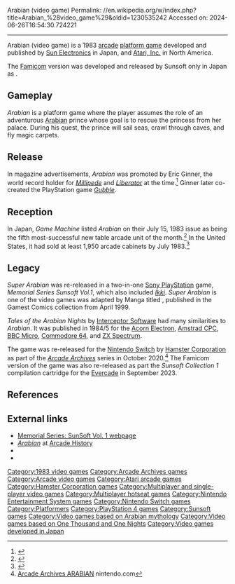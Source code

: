 Arabian (video game)
Permalink: //en.wikipedia.org/w/index.php?title=Arabian_%28video_game%29&oldid=1230535242
Accessed on: 2024-06-26T16:54:30.724221



------
Arabian (video game)
{{Short description|1983 video game}}
{{distinguish|Arabian Fight}}
{{More citations needed|date=September 2019}}
{{Infobox video game
|title = Arabian
|image = Arabian arcadeflyer.png
|caption = Japanese arcade flyer
|developer = [[Sunsoft|Sun Electronics]]
|publisher = {{vgrelease|JP|Sun Electronics|NA|[[Atari, Inc.]]}}
|released = 1983 (arcade)<br>1985 (Famicom)
|platform = [[Arcade video game|Arcade]], [[Nintendo Entertainment System|Famicom]]
|genre = [[Platform game|Platform]]
|modes = 1-2 players alternating
}}
{{nihongo|'''''Arabian'''''|アラビアン}} is a 1983 [[Arcade video game|arcade]] [[platform game]] developed and published by [[Sunsoft|Sun Electronics]] in Japan, and [[Atari, Inc.]] in North America.

The [[Nintendo Entertainment System|Famicom]] version was developed and released by Sunsoft only in Japan as {{nihongo|'''''Super Arabian'''''|スーパーアラビアン}}.

==Gameplay==
''Arabian'' is a platform game where the player assumes the role of an adventurous [[Arabian]] prince whose goal is to rescue the princess from her palace. During his quest, the prince will sail seas, crawl through caves, and fly magic carpets.

==Release==
In magazine advertisements, ''Arabian'' was promoted by Eric Ginner, the world record holder for ''[[Millipede (video game)|Millipede]]'' and ''[[Liberator (video game)|Liberator]]'' at the time.<ref>{{cite web |title=Arabian |url=https://www.pixelatedarcade.com/games/arabian |website=Pixelated Arcade}}</ref> Ginner later co-created the PlayStation game ''[[Gubble]]''.

== Reception ==
In Japan, ''Game Machine'' listed ''Arabian'' on their July 15, 1983 issue as being the fifth most-successful new table arcade unit of the month.<ref>{{cite magazine|title=Game Machine's Best Hit Games 25 - テーブル型新製品 (New Videos-Table Type)|magazine=[[:ja:ゲームマシン|Game Machine]]|issue=216|publisher=[[:ja:アミューズメント通信社|Amusement Press, Inc.]]|date=15 July 1983|page=37|lang=ja}}</ref> In the United States, it had sold at least 1,950 arcade cabinets by July 1983.<ref>{{cite news |last1=Fujihara |first1=Mary |title=Inter Office Memo: Coin-Op Product Sales |url=http://www.atarigames.com/pdffiles/salesestimates1.pdf |publisher=[[Atari, Inc.]] |date=July 25, 1983 |access-date=14 October 2021 |archive-date=20 October 2021 |archive-url=https://web.archive.org/web/20211020200920/http://www.atarigames.com/pdffiles/salesestimates1.pdf |url-status=dead }}</ref>

==Legacy==
''Super Arabian'' was re-released in a two-in-one [[PlayStation (console)|Sony PlayStation]] game, ''Memorial Series Sunsoft Vol.1'', which also included ''[[Ikki (video game)|Ikki]]''. ''Super Arabian'' is one of the video games was adapted by Manga titled {{nihongo|''[[Susume!! Seigaku Dennou Kenkyuubu]]''|進め！！静学電脳研究部|Shiawase no katachi}}, published in the Gamest Comics collection from April 1999.

''Tales of the Arabian Nights'' by [[Interceptor Micros|Interceptor Software]] had many similarities to ''Arabian''. It was published in 1984/5 for the [[Acorn Electron]], [[Amstrad CPC]], [[BBC Micro]], [[Commodore 64]], and [[ZX Spectrum]].
 
The game was re-released for the [[Nintendo Switch]] by [[Hamster Corporation]] as part of the ''[[Arcade Archives]]'' series in October 2020.<ref>[https://www.nintendo.com/games/detail/arcade-archives-arabian-switch/ Arcade Archives ARABIAN] nintendo.com</ref> The Famicom version of the game was also re-released as part the ''Sunsoft Collection 1'' compilation cartridge for the [[Evercade]] in September 2023.

==References==
{{reflist}}

==External links==
*[http://www.sun-denshi.co.jp/soft/sms/sms01/sms1.html Memorial Series: SunSoft Vol. 1 webpage]
*[http://www.arcade-history.com/?n=arabian&page=detail&id=93 ''Arabian''] at [http://www.arcade-history.com/index.php?page=news Arcade History]
*{{KLOV game|id=6899|name=Arabian}}
*{{WoS game|id=0005120|name=Tales of the Arabian Nights}}

[[Category:1983 video games]]
[[Category:Arcade Archives games]]
[[Category:Arcade video games]]
[[Category:Atari arcade games]]
[[Category:Hamster Corporation games]]
[[Category:Multiplayer and single-player video games]]
[[Category:Multiplayer hotseat games]]
[[Category:Nintendo Entertainment System games]]
[[Category:Nintendo Switch games]]
[[Category:Platformers]]
[[Category:PlayStation 4 games]]
[[Category:Sunsoft games]]
[[Category:Video games based on Arabian mythology]]
[[Category:Video games based on One Thousand and One Nights]]
[[Category:Video games developed in Japan]]
